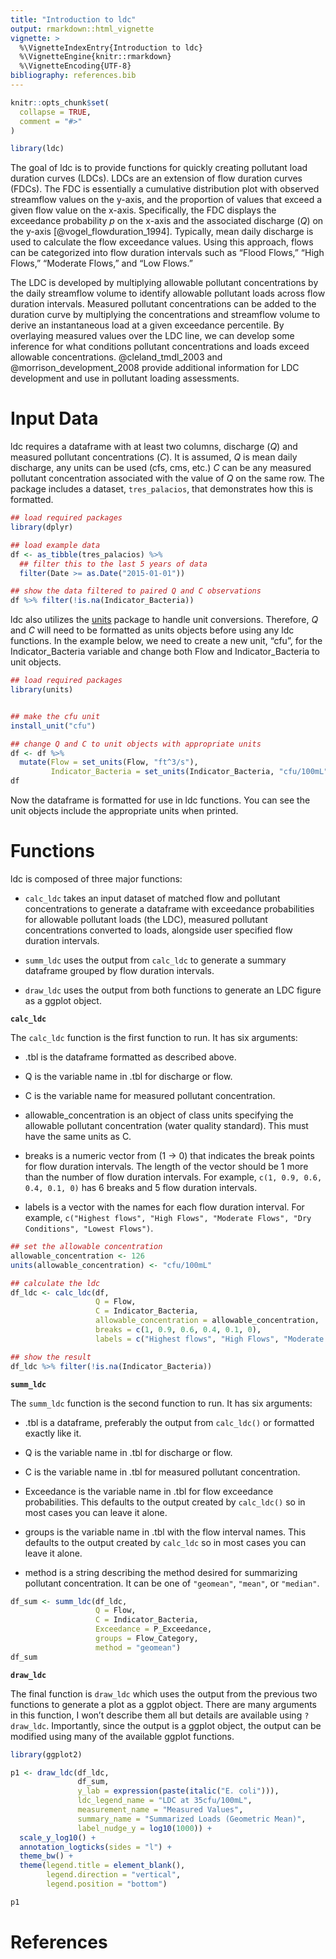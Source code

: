 ```yaml
---
title: "Introduction to ldc"
output: rmarkdown::html_vignette
vignette: >
  %\VignetteIndexEntry{Introduction to ldc}
  %\VignetteEngine{knitr::rmarkdown}
  %\VignetteEncoding{UTF-8}
bibliography: references.bib
---
```


```r
knitr::opts_chunk$set(
  collapse = TRUE,
  comment = "#>"
)
```

```r
library(ldc)
```

The goal of ldc is to provide functions for quickly creating pollutant
load duration curves (LDCs). LDCs are an extension of flow duration curves 
(FDCs). The FDC is essentially a cumulative distribution plot with observed
streamflow values on the y-axis, and the proportion of values that exceed 
a given flow value on the x-axis. Specifically, the FDC displays the exceedance 
probability $p$ on the x-axis and the associated discharge ($Q$) on the y-axis
[@vogel_flowduration_1994]. Typically, mean daily discharge is used to
calculate the flow exceedance values. Using this approach, flows can be
categorized into flow duration intervals such as "Flood Flows," "High Flows,"
"Moderate Flows," and "Low Flows." 

The LDC is developed by multiplying allowable pollutant concentrations by the
daily streamflow volume to identify allowable pollutant loads across flow
duration intervals. Measured pollutant concentrations can be added to the
duration curve by multiplying the concentrations and streamflow volume to derive
an instantaneous load at a given exceedance percentile. By overlaying measured
values over the LDC line, we can develop some inference for what conditions
pollutant concentrations and loads exceed allowable concentrations. 
@cleland_tmdl_2003 and @morrison_development_2008 provide additional information
for LDC development and use in pollutant loading assessments.

# Input Data

ldc requires a dataframe with at least two columns, discharge ($Q$) and
measured pollutant concentrations ($C$). It is assumed, $Q$ is mean daily
discharge, any units can be used (cfs, cms, etc.) $C$ can be any measured 
pollutant concentration associated with the value of $Q$ on the same row. The
package includes a dataset, `tres_palacios`, that demonstrates how this is 
formatted.

```r
## load required packages
library(dplyr)

## load example data
df <- as_tibble(tres_palacios) %>%
  ## filter this to the last 5 years of data
  filter(Date >= as.Date("2015-01-01"))

## show the data filtered to paired Q and C observations
df %>% filter(!is.na(Indicator_Bacteria))


```

ldc also utilizes the [units](https://cran.r-project.org/package=units) package
to handle unit conversions. Therefore, $Q$ and $C$ will need to be formatted as
units objects before using any ldc functions. In the example below, we need to
create a new unit, "cfu", for the Indicator_Bacteria variable and change both 
Flow and Indicator_Bacteria to unit objects.

```r
## load required packages
library(units)


## make the cfu unit
install_unit("cfu")

## change Q and C to unit objects with appropriate units
df <- df %>%
  mutate(Flow = set_units(Flow, "ft^3/s"),
         Indicator_Bacteria = set_units(Indicator_Bacteria, "cfu/100mL"))
df
```

Now the dataframe is formatted for use in ldc functions. You can see the unit
objects include the appropriate units when printed. 

# Functions

ldc is composed of three major functions:

  - `calc_ldc` takes an input dataset of matched flow and pollutant 
  concentrations to generate a dataframe with exceedance probabilities for
  allowable pollutant loads (the LDC), measured pollutant concentrations
  converted to loads, alongside user specified flow duration intervals.
 
 - `summ_ldc` uses the output from `calc_ldc` to generate a summary dataframe
 grouped by flow duration intervals.
 
 - `draw_ldc` uses the output from both functions to generate an LDC figure as 
 a ggplot object.
 

**`calc_ldc`**

The `calc_ldc` function is the first function to run. It has six arguments:

 - .tbl is the dataframe formatted as described above.
 
 - Q is the variable name in .tbl for discharge or flow.
 
 - C is the variable name for measured pollutant concentration.
 
 - allowable_concentration is an object of class units specifying the allowable
 pollutant concentration (water quality standard). This must have the same units
 as C.
 
 - breaks is a numeric vector from (1 -> 0) that indicates the break points for
 flow duration intervals. The length of the vector should be 1 more than the number of
 flow duration intervals. For example, `c(1, 0.9, 0.6, 0.4, 0.1, 0)` has 6 breaks and
 5 flow duration intervals.
 
 - labels is a vector with the names for each flow duration interval. For
 example, `c("Highest flows", "High Flows", "Moderate Flows", "Dry Conditions", "Lowest Flows")`.
 

```r
## set the allowable concentration
allowable_concentration <- 126
units(allowable_concentration) <- "cfu/100mL"

## calculate the ldc
df_ldc <- calc_ldc(df,
                   Q = Flow,
                   C = Indicator_Bacteria,
                   allowable_concentration = allowable_concentration,
                   breaks = c(1, 0.9, 0.6, 0.4, 0.1, 0),
                   labels = c("Highest flows", "High Flows", "Moderate Flows", "Dry Conditions", "Lowest Flows"))

## show the result
df_ldc %>% filter(!is.na(Indicator_Bacteria))
```

**`summ_ldc`**

The `summ_ldc` function is the second function to run. It has six arguments:

 - .tbl is a dataframe, preferably the output from `calc_ldc()` or formatted 
 exactly like it.

 - Q is the variable name in .tbl for discharge or flow.

 - C is the variable name in .tbl for measured pollutant concentration.

 - Exceedance is the variable name in .tbl for flow exceedance probabilities. 
 This defaults to the output created by `calc_ldc()` so in most cases you can 
 leave it alone.
 
 - groups is the variable name in .tbl with the flow interval names. This
 defaults to the output created by `calc_ldc` so in most cases you can leave it 
 alone.
 
 - method is a string describing the method desired for summarizing pollutant
 concentration. It can be one of `"geomean"`, `"mean"`, or `"median"`. 
 
```r
df_sum <- summ_ldc(df_ldc, 
                   Q = Flow, 
                   C = Indicator_Bacteria, 
                   Exceedance = P_Exceedance,
                   groups = Flow_Category,
                   method = "geomean")
df_sum
```

**`draw_ldc`**

The final function is `draw_ldc` which uses the output from the previous two
functions to generate a plot as a ggplot object. There are many arguments in 
this function, I won't describe them all but details are available using 
`?draw_ldc`. Importantly, since the output is a ggplot object, the output can
be modified using many of the available ggplot functions.

```r
library(ggplot2)

p1 <- draw_ldc(df_ldc, 
               df_sum, 
               y_lab = expression(paste(italic("E. coli"))),
               ldc_legend_name = "LDC at 35cfu/100mL",
               measurement_name = "Measured Values",
               summary_name = "Summarized Loads (Geometric Mean)",
               label_nudge_y = log10(1000)) + 
  scale_y_log10() +
  annotation_logticks(sides = "l") +
  theme_bw() +
  theme(legend.title = element_blank(),
        legend.direction = "vertical",
        legend.position = "bottom")

p1
```


# References
